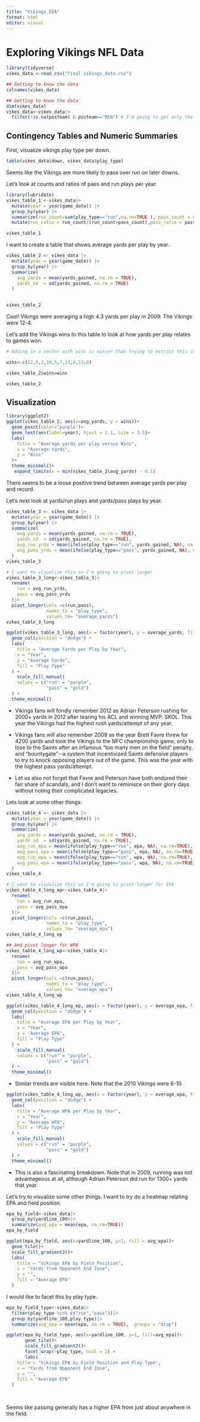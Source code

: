 ```yaml
---
title: "Vikings_EDA"
format: html
editor: visual
---
```


# Exploring Vikings NFL Data

```r
library(tidyverse)
vikes_data <-read_csv("final_vikings_data.csv")
```

```r

## Getting to know the data
colnames(vikes_data)

```

```r
## Getting to know the data
dim(vikes_data)
vikes_data<-vikes_data|>
  filter(!is.na(posteam) & posteam=="MIN") # I'm going to get only the plays where the vikes are on offense
```

## Contingency Tables and Numeric Summaries

First, visualize vikings play type per down.

```r
table(vikes_data$down, vikes_data$play_type)
```

Seems like the Vikings are more likely to pass over run on later downs.

Let's look at counts and ratios of pass and run plays per year.

```r
library(lubridate)
vikes_table_1 <-vikes_data|>
  mutate(year = year(game_date)) |>
  group_by(year) |> 
  summarize(run_count=sum(play_type=="run",na.rm=TRUE ), pass_count = sum(play_type=="pass",na.rm=TRUE))|>
  mutate(run_ratio = run_count/(run_count+pass_count),pass_ratio = pass_count/(run_count+pass_count))

vikes_table_1
```

I want to create a table that shows average yards per play by year.

```r
vikes_table_2 <- vikes_data |>
  mutate(year = year(game_date)) |>
  group_by(year) |>
  summarize(
    avg_yards = mean(yards_gained, na.rm = TRUE),
    yards_sd  = sd(yards_gained, na.rm = TRUE)
  )
            
```

```r
vikes_table_2
```

Cool! Vikings were averaging a high 4.3 yards per play in 2009. The Vikings were 12-4.

Let's add the Vikings wins to this table to look at how yards per play relates to games won.

```r
# Adding in a vector with wins is easier than trying to extract this information from a play by play dataset.

wins<-c(12,6,3,10,5,7,11,8,13,8)

vikes_table_2$wins=wins

vikes_table_2
```

## Visualization

```r
library(ggplot2)
ggplot(vikes_table_2, aes(x=avg_yards, y = wins))+
  geom_point(color="purple")+
  geom_text(aes(label=year), hjust = 1.1, size = 3.5)+
  labs(
    title = "Average yards per play versus Wins",
    x = "Average Yards",
    y = "Wins"
  )+
  theme_minimal()+
   expand_limits(x = min(vikes_table_2$avg_yards) - 0.1)
```

There seems to be a loose positive trend between average yards per play and record.

Let's next look at yards/run plays and yards/pass plays by year.

```r
vikes_table_3 <- vikes_data |>
  mutate(year = year(game_date)) |>
  group_by(year) |>
  summarize(
    avg_yards = mean(yards_gained, na.rm = TRUE),
    yards_sd  = sd(yards_gained, na.rm = TRUE),
    avg_run_yrds = mean(ifelse(play_type=="run", yards_gained, NA), na.rm=TRUE),
    avg_pass_yrds = mean(ifelse(play_type=="pass", yards_gained, NA), na.rm=TRUE)
  )
vikes_table_3

# I want to visualize this so I'm going to pivot longer
vikes_table_3_long<-vikes_table_3|>
  rename(
    run = avg_run_yrds,
    pass = avg_pass_yrds
  )|>
  pivot_longer(cols =c(run,pass),
               names_to = "play_type",
               values_to= "average_yards")
vikes_table_3_long
```

```r
ggplot(vikes_table_3_long, aes(x = factor(year), y = average_yards, fill = play_type)) +
  geom_col(position = "dodge") +
  labs(
    title = "Average Yards per Play by Year",
    x = "Year",
    y = "Average Yards",
    fill = "Play Type"
  ) +
    scale_fill_manual(
    values = c("run" = "purple",   
               "pass" = "gold")  
  ) +
  theme_minimal()
```

-   Vikings fans will fondly remember 2012 as Adrian Peterson rushing for 2000+ yards in 2012 after tearing his ACL and winning MVP. SKOL. This year the Vikings had the highest rush yards/attempt of any year.

-   Vikings fans will also remember 2009 as the year Brett Favre threw for 4200 yards and took the Vikings to the NFC championship game, only to lose to the Saints after an infamous "too many men on the field" penalty, and "bountygate"\--a system that incentivized Saints defensive players to try to knock opposing players out of the game. This was the year with the highest pass yards/attempt.

-   Let us also not forget that Favre and Peterson have both endured their fair share of scandals, and I don't want to reminisce on their glory days without noting their complicated legacies.

Lets look at some other things:

```r
vikes_table_4 <- vikes_data |>
  mutate(year = year(game_date)) |>
  group_by(year) |>
  summarize(
    avg_yards = mean(yards_gained, na.rm = TRUE),
    yards_sd  = sd(yards_gained, na.rm = TRUE),
    avg_run_epa = mean(ifelse(play_type=="run", epa, NA), na.rm=TRUE),
    avg_pass_epa = mean(ifelse(play_type=="pass", epa, NA), na.rm=TRUE),
    avg_run_wpa = mean(ifelse(play_type=="run", wpa, NA), na.rm=TRUE),
    avg_pass_wpa = mean(ifelse(play_type=="pass", wpa, NA), na.rm=TRUE)
  )
vikes_table_4

# I want to visualize this so I'm going to pivot longer for EPA
vikes_table_4_long_ep<-vikes_table_4|>
  rename(
    run = avg_run_epa,
    pass = avg_pass_epa
  )|>
  pivot_longer(cols =c(run,pass),
               names_to = "play_type",
               values_to= "average_epa")
vikes_table_4_long_ep

## And pivot longer for WPA
vikes_table_4_long_wp<-vikes_table_4|>
  rename(
    run = avg_run_wpa,
    pass = avg_pass_wpa
  )|>
  pivot_longer(cols =c(run,pass),
               names_to = "play_type",
               values_to= "average_wpa")
vikes_table_4_long_wp

```

```r
ggplot(vikes_table_4_long_ep, aes(x = factor(year), y = average_epa, fill = play_type)) +
  geom_col(position = "dodge") +
  labs(
    title = "Average EPA per Play by Year",
    x = "Year",
    y = "Average EPA",
    fill = "Play Type"
  ) +
    scale_fill_manual(
    values = c("run" = "purple",   
               "pass" = "gold")  
  ) +
  theme_minimal()
```

-   Similar trends are visible here. Note that the 2010 Vikings were 6-10.

```r
ggplot(vikes_table_4_long_wp, aes(x = factor(year), y = average_wpa, fill = play_type)) +
  geom_col(position = "dodge") +
  labs(
    title = "Average WPA per Play by Year",
    x = "Year",
    y = "Average WPA",
    fill = "Play Type"
  ) +
    scale_fill_manual(
    values = c("run" = "purple",   
               "pass" = "gold")  
  ) +
  theme_minimal()
```

-   This is also a fascinating breakdown. Note that in 2009, running was not advantageous at all, although Adrian Peterson did run for 1300+ yards that year.

Let's try to visualize some other things. I want to try do a heatmap relating EPA and field position.\

```r
epa_by_field<-vikes_data|>
  group_by(yardline_100)|>
  summarize(avg_epa = mean(epa, na.rm=TRUE))
epa_by_field
```

```r
ggplot(epa_by_field, aes(x=yardline_100, y=1, fill = avg_epa))+
  geom_tile()+
  scale_fill_gradient2()+
  labs(
    title = "Vikings EPA by Field Position",
    x = "Yards from Opponent End Zone",
    y = "",
    fill = "Average EPA"
  ) 

```

I would like to facet this by play type.

```r

epa_by_field_type<-vikes_data|>
  filter(play_type %in% c("run","pass"))|>
  group_by(yardline_100,play_type)|>
  summarize(avg_epa = mean(epa, na.rm = TRUE), .groups = "drop")

ggplot(epa_by_field_type, aes(x=yardline_100, y=1, fill=avg_epa))+
       geom_tile()+
       scale_fill_gradient2()+
       facet_wrap(~play_type, ncol = 1) +
       labs(
    title = "Vikings EPA by Field Position and Play Type",
    x = "Yards from Opponent End Zone",
    y = "",
    fill = "Average EPA"
  )
         
  
```

Seems like passing generally has a higher EPA from just about anywhere in the field.
